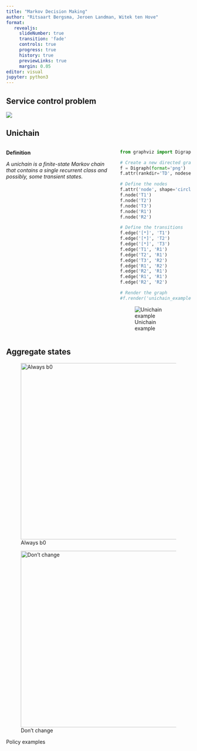 ```yaml
---
title: "Markov Decision Making"
author: "Ritsaart Bergsma, Jeroen Landman, Witek ten Hove"
format:
   revealjs:
     slideNumber: true
     transition: 'fade'
     controls: true
     progress: true
     history: true
     previewLinks: true
     margin: 0.05
editor: visual
jupyter: python3
---
```


## Service control problem

![](service-control.png)

## Unichain

::::: columns
::: {.column width="60%"}
**Definition**

*A unichain is a finite-state Markov chain that contains a single recurrent class and possibly, some transient states.*
:::

::: {.column width="40%"}
```python
from graphviz import Digraph

# Create a new directed graph
f = Digraph(format='png')
f.attr(rankdir='TD', nodesep='1.0', ranksep='0.8')  # Increased nodesep and ranksep for more space between nodes

# Define the nodes
f.attr('node', shape='circle')
f.node('T1')
f.node('T2')
f.node('T3')
f.node('R1')
f.node('R2')

# Define the transitions
f.edge('[*]', 'T1')
f.edge('[*]', 'T2')
f.edge('[*]', 'T3')
f.edge('T1', 'R1')
f.edge('T2', 'R1')
f.edge('T3', 'R2')
f.edge('R1', 'R2')
f.edge('R2', 'R1')
f.edge('R1', 'R1')
f.edge('R2', 'R2')

# Render the graph
#f.render('unichain_example_diagram', view=False)
```

![Unichain example](unichain_example_diagram.png)
:::
:::::

## Aggregate states

::: {#fig-unichain layout-ncol="2"}
![Always b0](unichain_always_b0_diagram.png){#fig-always width="480"}

![Don't change](unichain_b0_b1_b2_diagram.png){#fig-dont width="480"}

Policy examples
:::
